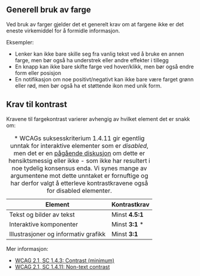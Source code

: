 
## Generell bruk av farge

Ved bruk av farger gjelder det et generelt krav om at fargene ikke er det eneste virkemiddel for å
formidle informasjon.

<Panel className="panel--grey">
    <Undertittel>Eksempler:</Undertittel>
    <ul>
        <li>Lenker kan ikke bare skille seg fra vanlig tekst ved å bruke en annen farge, men bør også ha understrek eller andre effekter i tillegg</li>
        <li>En knapp kan ikke bare skifte farge ved hover/klikk, men bør også endre form eller posisjon</li>
        <li>En notifikasjon om noe positivt/negativt kan ikke bare være farget grønn eller rød, men bør også ha et støttende ikon med unik form.</li>
    </ul>
</Panel>

## Krav til kontrast

Kravene til fargekontrast varierer avhengig av hvilket element det er snakk om:

<table className="tabell" id="color-accessibility__contrast-table">
    <thead>
        <tr>
            <th>Element</th>
            <th className="align-right">Kontrastkrav</th>
        </tr>
    </thead>
    <tbody> 
        <tr>
            <td>
                <div className="table-element-type">
                    <i id="color-accessibility__typo-icon"><TypoIcon/></i>
                    Tekst og bilder av tekst
                </div>
            </td>
            <td className="align-right">
                Minst <strong>4.5:1</strong>
            </td>
        </tr>
        <tr>
            <td>
                <div className="table-element-type">
                    <i id="color-accessibility__button-icon"><ButtonIcon/></i>
                    Interaktive komponenter
                </div>
            </td>
            <td className="align-right">Minst <strong>3:1</strong> *</td>
        </tr>
        <tr>
            <td>
                <div className="table-element-type">
                    <i id="color-accessibility__graphics-icon"><VeilederIcon/></i>
                    Illustrasjoner og informativ grafikk
                </div>
            </td>
            <td className="align-right">Minst <strong>3:1</strong></td>
        </tr>
    </tbody>
    <caption>
        * WCAGs suksesskriterium 1.4.11 gir egentlig unntak for interaktive elementer som er <i>disabled</i>, men det er
        en <a href="https://github.com/w3c/wcag21/issues/805">pågående diskusjon</a> om dette er hensiktsmessig eller
        ikke - som ikke har resultert i noe tydelig konsensus enda. Vi synes mange av argumentene mot dette unntaket er 
        fornuftige og har derfor valgt å etterleve kontrastkravene også for disabled elementer.
    </caption>
</table>

<Panel className="panel--grey">
    <Undertittel>Mer informasjon:</Undertittel>
    <ul>
        <li>
            <a href="https://www.w3.org/TR/WCAG21/#contrast-minimum">WCAG 2.1, SC 1.4.3: Contrast (minimum)</a>
        </li>
        <li>
            <a href="https://www.w3.org/TR/WCAG21/#non-text-contrast">WCAG 2.1, SC 1.4.11: Non-text contrast</a>
        </li>
    </ul>
</Panel>
